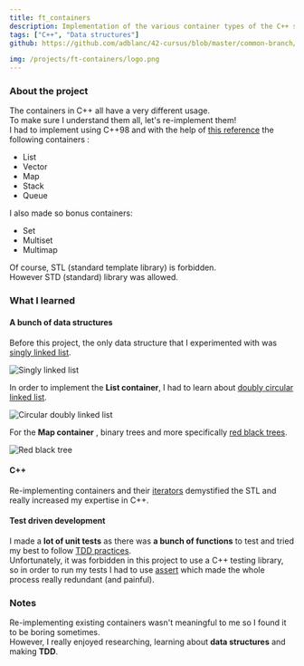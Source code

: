 ```yaml
---
title: ft_containers
description: Implementation of the various container types of the C++ standard template library.
tags: ["C++", "Data structures"]
github: https://github.com/adblanc/42-cursus/blob/master/common-branch/circle-5/ft_containers

img: /projects/ft-containers/logo.png
---
```


### About the project

The containers in C++ all have a very different usage. <br />
To make sure I understand them all, let's re-implement them! <br />
I had to implement using C++98 and with the help of [this reference](https://www.cplusplus.com/) the following containers :

- List
- Vector
- Map
- Stack
- Queue

I also made so bonus containers:

- Set
- Multiset
- Multimap

Of course, STL (standard template library) is forbidden. <br />
However STD (standard) library was allowed.

### What I learned

#### A bunch of data structures

Before this project, the only data structure that I experimented with was [singly linked list](https://en.wikipedia.org/wiki/Linked_list#Singly_linked_list). <br/>

![Singly linked list](/projects/ft-containers/singly-linked-list.png)

In order to implement the **List container**, I had to learn about [doubly circular linked
list](https://en.wikipedia.org/wiki/Linked_list#Doubly_linked_list).

![Circular doubly linked list](/projects/ft-containers/circular-doubly-linked-list.png)

For the **Map container** , binary trees and more specifically [red black
trees](https://en.wikipedia.org/wiki/Red%E2%80%93black_tree).

![Red black tree](/projects/ft-containers/red-black-tree.png)

#### C++

Re-implementing containers and their [iterators](https://www.cplusplus.com/reference/iterator/) demystified the STL and really increased my expertise in C++.

#### Test driven development

I made a **lot of unit tests** as there was **a bunch of functions** to test and tried my best to follow [TDD practices](https://en.wikipedia.org/wiki/Test-driven_development). <br/>
Unfortunately, it was forbidden in this project to use a C++ testing library, so in order to run my tests I had to use [assert](http://www.cplusplus.com/reference/cassert/assert/) which made the whole process really redundant (and painful).

### Notes

Re-implementing existing containers wasn't meaningful to me so I found it to be boring sometimes.<br />
However, I really enjoyed researching, learning about **data structures** and making **TDD**.
